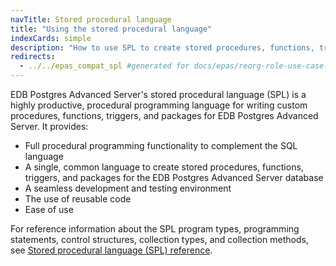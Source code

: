 ```yaml
---
navTitle: Stored procedural language
title: "Using the stored procedural language"
indexCards: simple
description: "How to use SPL to create stored procedures, functions, triggers, and packages for the EDB Postgres Advanced Server database"
redirects:
  - ../../epas_compat_spl #generated for docs/epas/reorg-role-use-case-mode
---
```


EDB Postgres Advanced Server's stored procedural language (SPL) is a highly productive, procedural programming language for writing custom procedures, functions, triggers, and packages for EDB Postgres Advanced Server. It provides:

-   Full procedural programming functionality to complement the SQL language
-   A single, common language to create stored procedures, functions, triggers, and packages for the EDB Postgres Advanced Server database
-   A seamless development and testing environment
-   The use of reusable code
-   Ease of use

For reference information about the SPL program types, programming statements, control structures, collection types, and collection methods, see [Stored procedural language (SPL) reference](/epas/latest/reference/stored_procedural_language_reference/).



